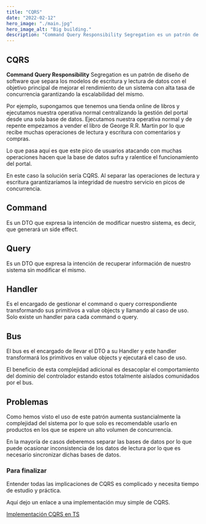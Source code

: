```yaml
---
title: "CQRS"
date: "2022-02-12"
hero_image: "./main.jpg"
hero_image_alt: "Big building."
description: "Command Query Responsibility Segregation es un patrón de diseño de software que separa los modelos de escritura y lectura de datos con el objetivo principal de mejorar el rendimiento de un sistema con alta tasa de concurrencia garantizando la escalabilidad del mismo."
---
```


## CQRS

**Command Query Responsibility** Segregation es un patrón de diseño de software que separa los modelos de escritura y lectura de datos con el objetivo principal de mejorar el rendimiento de un sistema con alta tasa de concurrencia garantizando la escalabilidad del mismo.

Por ejemplo, supongamos que tenemos una tienda online de libros y ejecutamos nuestra operativa normal centralizando la gestión del portal desde una sola base de datos. Ejecutamos nuestra operativa normal y de repente empezamos a vender el libro de George R.R. Martin por lo que recibe muchas operaciones de lectura y escritura con comentarios y compras.

Lo que pasa aquí es que este pico de usuarios atacando con muchas operaciones hacen que la base de datos sufra y ralentice el funcionamiento del portal.

En este caso la solución sería CQRS. Al separar las operaciones de lectura y escritura garantizaríamos la integridad de nuestro servicio en picos de concurrencia.

## Command

Es un DTO que expresa la intención de modificar nuestro sistema, es decir, que generará un side effect.

## Query

Es un DTO que expresa la intención de recuperar información de nuestro sistema sin modificar el mismo.

## Handler

Es el encargado de gestionar el command o query correspondiente transformando sus primitivos a value objects y llamando al caso de uso. Solo existe un handler para cada command o query.

## Bus

El bus es el encargado de llevar el DTO a su Handler y este handler transformará los primitivos en value objects y ejecutará el caso de uso.

El beneficio de esta complejidad adicional es desacoplar el comportamiento del dominio del controlador estando estos totalmente aislados comunidados por el bus.

## Problemas

Como hemos visto el uso de este patrón aumenta sustancialmente la complejidad del sistema por lo que solo es recomendable usarlo en productos en los que se espere un alto volumen de concurrencia.

En la mayoría de casos deberemos separar las bases de datos por lo que puede ocasionar inconsistencia de los datos de lectura por lo que es necesario sincronizar dichas bases de datos.

### Para finalizar

Entender todas las implicaciones de CQRS es complicado y necesita tiempo de estudio y práctica.

Aquí dejo un enlace a una implementación muy simple de CQRS.

[Implementación CQRS en TS](https://github.com/Pandacore/cqrs)

